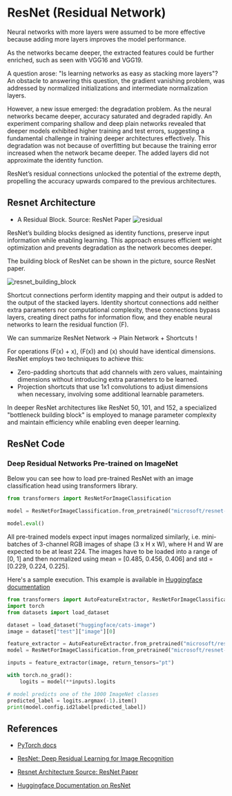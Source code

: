# ResNet (Residual Network)




Neural networks with more layers were assumed to be more effective because adding more layers improves the model performance.

As the networks became deeper, the extracted features could be further enriched, such as seen with VGG16 and VGG19.

A question arose: "Is learning networks as easy as stacking more layers"?
An obstacle to answering this question, the gradient vanishing problem, was addressed by normalized initializations and intermediate normalization layers.

However, a new issue emerged: the degradation problem. As the neural networks became deeper, accuracy saturated and degraded rapidly. An experiment comparing shallow and deep plain networks revealed that deeper models exhibited higher training and test errors, suggesting a fundamental challenge in training deeper architectures effectively. This degradation was not because of overfitting but because the training error increased when the network became deeper. The added layers did not approximate the identity function.


ResNet’s residual connections unlocked the potential of the extreme depth, propelling the accuracy upwards compared to the previous architectures.



## Resnet Architecture

- A Residual Block. Source: ResNet Paper
![residual](https://huggingface.co/datasets/hf-vision/course-assets/blob/main/ResnetBlock.png)

ResNet’s building blocks designed as identity functions, preserve input information while enabling learning. This approach ensures efficient weight optimization and prevents degradation as the network becomes deeper.

The building block of ResNet can be shown in the picture, source ResNet paper. 

![resnet_building_block](https://huggingface.co/datasets/hf-vision/course-assets/resolve/main/ResnetBlock.png)

Shortcut connections perform identity mapping and their output is added to the output of the stacked layers. Identity shortcut connections add neither extra parameters nor
computational complexity, these connections bypass layers, creating direct paths for information flow, and they enable neural networks to learn the residual function (F).

We can summarize ResNet Network ->  Plain Network + Shortcuts !

For operations  \(F(x) + x\), \(F(x)\) and \(x\) should have identical dimensions.
ResNet employs two techniques to achieve this:

- Zero-padding shortcuts that add channels with zero values, maintaining dimensions without introducing extra parameters to be learned.
- Projection shortcuts that use 1x1 convolutions to adjust dimensions when necessary, involving some additional learnable parameters.

In deeper ResNet architectures like ResNet 50, 101, and 152, a specialized "bottleneck building block" is employed to manage parameter complexity and maintain efficiency while enabling even deeper learning.

## ResNet Code



### Deep Residual Networks Pre-trained on ImageNet
Below you can see how to load pre-trained ResNet with an image classification head using transformers library.
```python
from transformers import ResNetForImageClassification

model = ResNetForImageClassification.from_pretrained("microsoft/resnet-50")

model.eval()
```
All pre-trained models expect input images normalized similarly, i.e. mini-batches of 3-channel RGB images of shape (3 x H x W), where H and W are expected to be at least 224. The images have to be loaded into a range of [0, 1] and then normalized using mean = [0.485, 0.456, 0.406] and std = [0.229, 0.224, 0.225].


Here's a sample execution. This example is available in [Huggingface documentation](https://huggingface.co/docs/transformers/v4.18.0/en/model_doc/resnet)

```python
from transformers import AutoFeatureExtractor, ResNetForImageClassification
import torch
from datasets import load_dataset

dataset = load_dataset("huggingface/cats-image")
image = dataset["test"]["image"][0]

feature_extractor = AutoFeatureExtractor.from_pretrained("microsoft/resnet-50")
model = ResNetForImageClassification.from_pretrained("microsoft/resnet-50")

inputs = feature_extractor(image, return_tensors="pt")

with torch.no_grad():
    logits = model(**inputs).logits

# model predicts one of the 1000 ImageNet classes
predicted_label = logits.argmax(-1).item()
print(model.config.id2label[predicted_label])
```


## References

- [PyTorch docs](https://pytorch.org/hub/pytorch_vision_resnet/)
- [ResNet: Deep Residual Learning for Image Recognition](https://arxiv.org/abs/1512.03385)

- [Resnet Architecture Source: ResNet Paper](https://arxiv.org/abs/1512.03385)
- [Huggingface Documentation on ResNet](https://huggingface.co/docs/transformers/en/model_doc/resnet)